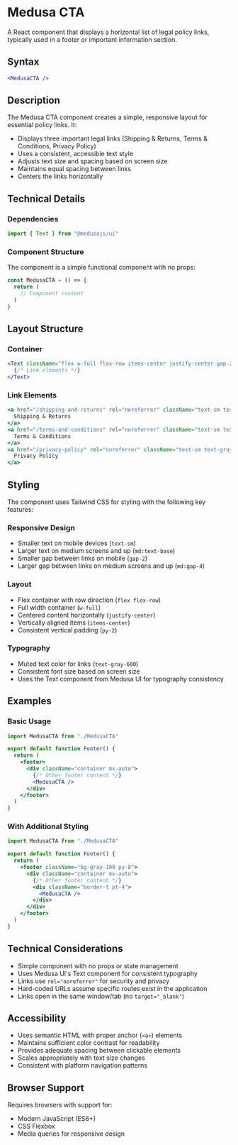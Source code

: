 # Medusa CTA

A React component that displays a horizontal list of legal policy links, typically used in a footer or important information section.

## Syntax

```jsx copy
<MedusaCTA />
```

## Description

The Medusa CTA component creates a simple, responsive layout for essential policy links. It:
- Displays three important legal links (Shipping & Returns, Terms & Conditions, Privacy Policy)
- Uses a consistent, accessible text style
- Adjusts text size and spacing based on screen size
- Maintains equal spacing between links
- Centers the links horizontally

## Technical Details

### Dependencies

```javascript copy
import { Text } from "@medusajs/ui"
```

### Component Structure

The component is a simple functional component with no props:

```javascript copy
const MedusaCTA = () => {
  return (
    // Component content
  )
}
```

## Layout Structure

### Container
```jsx copy
<Text className="flex w-full flex-row items-center justify-center gap-2 py-2 md:gap-4">
  {/* Link elements */}
</Text>
```

### Link Elements
```jsx copy
<a href="/shipping-and-returns" rel="noreferrer" className="text-sm text-gray-600 md:text-base">
  Shipping & Returns
</a>
<a href="/terms-and-conditions" rel="noreferrer" className="text-sm text-gray-600 md:text-base">
  Terms & Conditions
</a>
<a href="/privacy-policy" rel="noreferrer" className="text-sm text-gray-600 md:text-base">
  Privacy Policy
</a>
```

## Styling

The component uses Tailwind CSS for styling with the following key features:

### Responsive Design
- Smaller text on mobile devices (`text-sm`)
- Larger text on medium screens and up (`md:text-base`)
- Smaller gap between links on mobile (`gap-2`)
- Larger gap between links on medium screens and up (`md:gap-4`)

### Layout
- Flex container with row direction (`flex flex-row`)
- Full width container (`w-full`)
- Centered content horizontally (`justify-center`)
- Vertically aligned items (`items-center`)
- Consistent vertical padding (`py-2`)

### Typography
- Muted text color for links (`text-gray-600`)
- Consistent font size based on screen size
- Uses the Text component from Medusa UI for typography consistency

## Examples

### Basic Usage
```jsx copy
import MedusaCTA from "./MedusaCTA"

export default function Footer() {
  return (
    <footer>
      <div className="container mx-auto">
        {/* Other footer content */}
        <MedusaCTA />
      </div>
    </footer>
  )
}
```

### With Additional Styling
```jsx copy
import MedusaCTA from "./MedusaCTA"

export default function Footer() {
  return (
    <footer className="bg-gray-100 py-8">
      <div className="container mx-auto">
        {/* Other footer content */}
        <div className="border-t pt-4">
          <MedusaCTA />
        </div>
      </div>
    </footer>
  )
}
```

## Technical Considerations

- Simple component with no props or state management
- Uses Medusa UI's Text component for consistent typography
- Links use `rel="noreferrer"` for security and privacy
- Hard-coded URLs assume specific routes exist in the application
- Links open in the same window/tab (no `target="_blank"`)

## Accessibility

- Uses semantic HTML with proper anchor (`<a>`) elements
- Maintains sufficient color contrast for readability
- Provides adequate spacing between clickable elements
- Scales appropriately with text size changes
- Consistent with platform navigation patterns

## Browser Support

Requires browsers with support for:
- Modern JavaScript (ES6+)
- CSS Flexbox
- Media queries for responsive design
